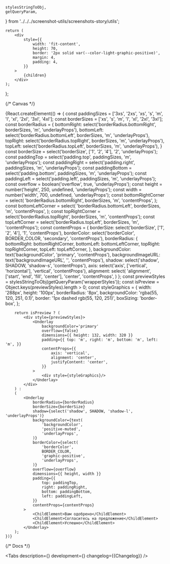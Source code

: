 


    stylesStringToObj,
    getQueryParam,
} from '../../../screenshot-utils/screenshots-story/utils';


    return (
        <div
            style={{
                width: 'fit-content',
                height: 70,
                border: '2px solid var(--color-light-graphic-positive)',
                margin: 4,
                padding: 4,
            }}
        >
            {children}
        </div>
    );
};

<Meta title='Components/Underlay' component={Underlay} id='Underlay' />

{/* Canvas */}

<Story name='Underlay'>
    {React.createElement(() => {
        const paddingSizes = ['3xs', '2xs', 'xs', 's', 'm', 'l', 'xl', '2xl', '3xl', '4xl'];
        const borderSizes = ['xs', 's', 'm', 'l', 'xl', '2xl', '3xl'];
        const borderRadius = {
            bottomRight: select('borderRadius.bottomRight', borderSizes, 'm', 'underlayProps'),
            bottomLeft: select('borderRadius.bottomLeft', borderSizes, 'm', 'underlayProps'),
            topRight: select('borderRadius.topRight', borderSizes, 'm', 'underlayProps'),
            topLeft: select('borderRadius.topLeft', borderSizes, 'm', 'underlayProps'),
        }
        const borderSize = select('borderSize', ['1', '2', '4'], '2', 'underlayProps');
        const paddingTop = select('padding.top', paddingSizes, 'm', 'underlayProps');
        const paddingRight = select('padding.right', paddingSizes, 'm', 'underlayProps');
        const paddingBottom = select('padding.bottom', paddingSizes, 'm', 'underlayProps');
        const paddingLeft = select('padding.left', paddingSizes, 'm', 'underlayProps');
        const overflow = boolean('overflow', true, 'underlayProps');
        const height = number('height', 250, undefined, 'underlayProps');
        const width = number('width', 700, undefined, 'underlayProps');
        const bottomRightCorner = select(
            'borderRadius.bottomRight',
            borderSizes,
            'm',
            'contentProps',
        );
        const bottomLeftCorner = select(
            'borderRadius.bottomLeft',
            borderSizes,
            'm',
            'contentProps',
        );
        const topRightCorner = select('borderRadius.topRight', borderSizes, 'm', 'contentProps');
        const topLeftCorner = select('borderRadius.topLeft', borderSizes, 'm', 'contentProps');
        const contentProps = {
            borderSize: select('borderSize', ['1', '2', '4'], '1', 'contentProps'),
            borderColor: select('borderColor', BORDER_COLOR, 'secondary', 'contentProps'),
            borderRadius: {
                bottomRight: bottomRightCorner,
                bottomLeft: bottomLeftCorner,
                topRight: topRightCorner,
                topLeft: topLeftCorner,
            },
            backgroundColor: text('backgroundColor', 'primary', 'contentProps'),
            backgroundImageURL: text('backgroundImageURL', '', 'contentProps'),
            shadow: select('shadow', SHADOW, 'shadow-s', 'contentProps'),
            axis: select('axis', ['vertical', 'horizontal'], 'vertical', 'contentProps'),
            alignment: select(
                'alignment',
                ['start', 'end', 'fill', 'center'],
                'center',
                'contentProps',
            )
        };
        const previewStyles = stylesStringToObj(getQueryParam('wrapperStyles'));
        const isPreview = Object.keys(previewStyles).length > 0;
        const styleGraphics = {
            width: '288px',
            height: '100px',
            borderRadius: '8px',
            backgroundColor: 'rgba(55, 120, 251, 0.1)',
            border: '1px dashed rgb(55, 120, 251)',
            boxSizing: 'border-box',
        };

        return isPreview ? (
            <div style={previewStyles}>
                <Underlay
                    backgroundColor='primary'
                    overflow={false}
                    dimensions={{ height: 132, width: 320 }}
                    padding={{ top: 'm', right: 'm', bottom: 'm', left: 'm', }}
                    contentProps={{
                        axis: 'vertical',
                        alignment: 'center',
                        justifyContent: 'center',
                    }}
                >
                    <div style={styleGraphics}/>
                </Underlay>
            </div>
        ) :
        (
            <Underlay
                borderRadius={borderRadius}
                borderSize={borderSize}
                shadow={select('shadow', SHADOW, 'shadow-l', 'underlayProps')}
                backgroundColor={text(
                    'backgroundColor',
                    'positive-muted',
                    'underlayProps',
                )}
                borderColor={select(
                    'borderColor',
                    BORDER_COLOR,
                    'graphic-positive',
                    'underlayProps',
                )}
                overflow={overflow}
                dimensions={{ height, width }}
                padding={{
                    top: paddingTop,
                    right: paddingRight,
                    bottom: paddingBottom,
                    left: paddingLeft,
                }}
                contentProps={contentProps}
            >
                <ChildElement>Вам одобрено</ChildElement>
                <ChildElement>Согласитесь на предложение</ChildElement>
                <ChildElement>Успешно</ChildElement>
            </Underlay>
        );
    })}

</Story>

{/* Docs */}

<ComponentHeader
    name='Underlay'
    design='https://www.figma.com/file/cdNnkh2QdxuvYLrBm4cubM/Web-%3A%3A-Core-Default-Components?type=design&node-id=100050%3A117140&mode=design&t=Itgzojk9BOtPqYkS-1'
    children='Подложка под любой вид контента.'
/>

<Tabs
    description={<Description />}
    development={<Development />}
    changelog={<Markdown>{Changelog}</Markdown>}
/>
